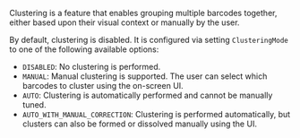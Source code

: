 Clustering is a feature that enables grouping multiple barcodes together, either based upon their visual context or manually by the user.

<ReactPlayer playing controls url="/img/matrixscan-count/clustering.mp4" />

By default, clustering is disabled. It is configured via setting `ClusteringMode` to one of the following available options:

* `DISABLED`: No clustering is performed.
* `MANUAL`: Manual clustering is supported. The user can select which barcodes to cluster using the on-screen UI.
* `AUTO`: Clustering is automatically performed and cannot be manually tuned.
* `AUTO_WITH_MANUAL_CORRECTION`: Clustering is performed automatically, but clusters can also be formed or dissolved manually using the UI.